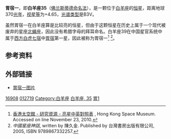 {{Starbox short |
| name=胃宿一（白羊座35）<br> 35 Arietis
| epoch=[[J2000.0|J2000.0]]
| constell=[[白羊座|白羊座]]
| 星官=[[胃宿|胃宿]] [[胃_(星官)|胃]]
| ra=02<sup>h</sup> 43<sup>m</sup> 27.1128<sup>s</sup>
| dec= +27° 42' 25.728"
| spectral=B3V
| appmag_v=4.64
| dist_ly=370
| dist_pc=113,4969325
| names=[[Henry_Draper_Catalogue|HD]] 16908, [[Catalog_of_5,268_Standard_Stars_Based_on_the_Normal_System_N30|N30]] 549, [[Tycho_Catalogue|TYC]] 1776-1395-1, [[Astronomische_Gesellschaft_Katalog|AG]]+27 291, [[HGAM|HGAM]] 167, [[Tokyo_Photoelectric_Meridian_Circle_Catalog|PMC]] 90-93 68, [[UBV_Photoelectric_Photometry_Catalogue|UBV M]] 9115, [[Durchmusterung|BD]]+27 424, [[Hipparcos_Input_Catalogue|HIC]] 12719, [[PPM_Star_Catalogue|PPM]] 91923, [[Photoelectric_Catalogue|UBV]] 2703, [[FK5|FK5]] 94, [[Hipparcos_Catalogue|HIP]] 12719, [[Catalogue_of_rotational_velocities_of_the_stars|ROT]] 368, [[uvby98|uvby98]] 100016908, [[Boss_General_Catalogue|GC]] 3273, [[Bright_Star_Catalogue|HR]] 801, [[Smithsonian_Astrophysical_Observatory_Star_Catalog|SAO]] 75532, [[YPAC|YPAC]] 6, [[GCRV|GCRV]] 1534, [[IRAS|IRAS]] 02405+2729, [[JP11|JP11]] 689, [[Southern_Reference_Star_Catalog|SRS]] 30094, [[Guide_Star_Catalog|GSC]] 01776-01395, [[2MASS|2MASS]] J02432711+2742257, [[TD1_Catalog_of_Stellar_Ultraviolet_Fluxes|TD1]] 1609.
| Simbad = HD+16908
}}
'''胃宿一'''，即'''白羊座35'''（[[佛兰斯蒂德命名法|佛兰斯蒂德命名法]]），是一颗位于[[白羊座|白羊座]]的[[恒星|恒星]]，距离地球370[[光年|光年]]，[[视星等|视星等]]为+4.65，[[恒星光谱|光谱类型]]是B3V。

虽然胃宿一在白羊座算是比较亮的恒星，但由于这颗恒星在历史上属于一个现代被废弃的星座[[北蝇座|北蝇座]]，因此没有希腊字母的拜耳命名。白羊座39在中国星官系统中属于[[二十八宿|西方白虎七宿]]中[[胃宿|胃宿]]第一星，因此被称为胃宿一<ref>[http://www.lcsd.gov.hk/CE/Museum/Space/Research/StarName/c_research_chinengstars_ama_b.htm 香港太空館 - 研究資源 - 亮星中英對照表] {{webarchive|url=https://web.archive.org/web/20100811014924/http://www.lcsd.gov.hk/CE/Museum/Space/Research/StarName/c_research_chinengstars_ama_b.htm |date=2010-08-11 }}, Hong Kong Space Museum. Accessed on line November 23, 2010.</ref>
<ref>''中國星座神話'', written by 陳久金. Published by 台灣書房出版有限公司, 2005, ISBN 9789867332257.</ref>。

==参考资料==
{{reflist}}

==外部链接==
* [http://aladin.u-strasbg.fr/AladinPreview?-c=02+43+27.1128%2B27+42+25.728&ident=*++35+Ari&submit=Aladin+previewer 胃宿一图片]

{{Stars of Aries}}
{{星官|胃宿|3|5}}
[[Category:HD和HDE天體|16908]]
[[Category:HIP天體|012719]]
[[Category:白羊座|Category:白羊座]]
[[Category:佛氏天體|白羊座, 35]]
[[Category:胃_(星官)|胃1]]